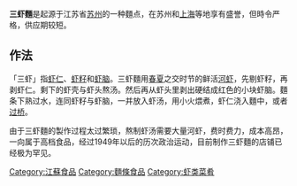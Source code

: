 {{unreferenced|time=2015-07-17T07:46:56+00:00}}
'''三虾麵'''是起源于江苏省[[苏州|苏州]]的一种麵点，在苏州和[[上海|上海]]等地享有盛誉，但時令严格，供应期较短。

== 作法 ==
「三虾」指[[虾仁|虾仁]]、[[虾籽|虾籽]]和[[虾脑|虾脑]]。三虾麵用[[春|春]][[夏|夏]]之交时节的鲜活[[河虾|河虾]]，先剔虾籽，再剥虾仁。剩下的虾壳与虾头熬汤。然后再从虾头里剥出硬结成红色的小块虾脑。麵条下熟过水，连同虾籽与虾脑，一并放入虾汤，用小火煨煮，虾仁浇入麵中，或者[[过桥|过桥]]。

由于三虾麵的製作过程太过繁琐，熬制虾汤需要大量河虾，费时费力，成本高昂，一向属于高档食品，经过1949年以后的历次政治运动，目前制作三虾麵的店铺已经极为罕见。

[[Category:江蘇食品|Category:江蘇食品]]
[[Category:麵條食品|Category:麵條食品]]
[[Category:虾类菜肴|Category:虾类菜肴]]